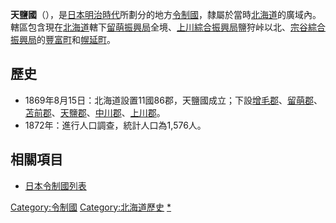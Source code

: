{{japanese|image=Japan prov map Teshio.GIF|width=300px|caption=天鹽國的轄境（1869年8月15日）|japanese=天塩国|kana=てしおのくに|romaji=Teshio no kuni}}
'''天鹽國'''（{{jpn|j=天塩国|kyu=天鹽國|hg=てしおのくに|hgt=てしほのくに|rm=Teshionokuni|f=y}}），是[[日本|日本]][[明治時代|明治時代]]所劃分的地方[[令制國|令制國]]，隸屬於當時[[北海道_(令制)|北海道]]的廣域內。轄區包含現在[[北海道|北海道]]轄下[[留萌振興局|留萌振興局]]全境、[[上川綜合振興局|上川綜合振興局]]鹽狩峠以北、[[宗谷綜合振興局|宗谷綜合振興局]]的[[豐富町|豐富町]]和[[幌延町|幌延町]]。

==歷史==
*1869年8月15日：北海道設置11國86郡，天鹽國成立；下設[[增毛郡|增毛郡]]、[[留萌郡|留萌郡]]、[[苫前郡|苫前郡]]、[[天鹽郡|天鹽郡]]、[[中川郡_(上川支廳)|中川郡]]、[[上川郡_(天鹽國)|上川郡]]。
*1872年：進行人口調查，統計人口為1,576人。

== 相關項目 ==
*[[日本令制國列表|日本令制國列表]]

{{天盐国的郡}}
{{日本令制國}}

{{DEFAULTSORT:Teshio}}

[[Category:令制國|Category:令制國]]
[[Category:北海道歷史|Category:北海道歷史]]
[[Category:天鹽國|*]]
